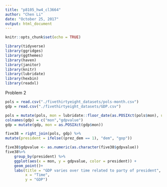 ```yaml
---
title: "p8105_hw4_cl3664"
author: "Chen Li"
date: "October 25, 2017"
output: html_document
---
```


```r
knitr::opts_chunk$set(echo = TRUE)
```

```r
library(tidyverse)
library(ggridges)
library(ggthemes)
library(haven)
library(janitor)
library(knitr)
library(lubridate)
library(hexbin)
library(readxl)

```




Problem 2
```r
pols = read.csv("./fivethirtyeight_datasets/pols-month.csv")
gdp = read.csv("./fivethirtyeight_datasets/GDP.csv")
```

```r
pols = mutate(pols, mon = lubridate::floor_date(as.POSIXct(pols$mon), unit = "month"))
colnames(gdp) = c("mon","gdpvalue")
gdp = mutate(gdp, mon = as.POSIXct(gdp$mon))
```

```r
five38 = right_join(pols, gdp) %>%
mutate(president = ifelse((prez_dem == 1), "dem", "gop"))
```

```r
five38$gdpvalue <- as.numeric(as.character(five38$gdpvalue))
five38%>%
    group_by(president) %>%
    ggplot(aes(x = mon, y = gdpvalue, color = president)) +
    geom_point()+
    labs(title = "GDP varies over time related to party of president",
         x = "Time",
         y = "GDP")
```




